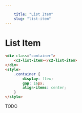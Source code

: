 ```yaml
---
    
    title: "List Item"
    slug: "list-item"
---
```



# List Item


```html tag=MdxCodeBlock
<div class="container">
    <c2-list-item></c2-list-item>    
</div>
<style>
    .container {
        display: flex;
        gap: 16px;
        align-items: center;
    }
</style>
```

TODO